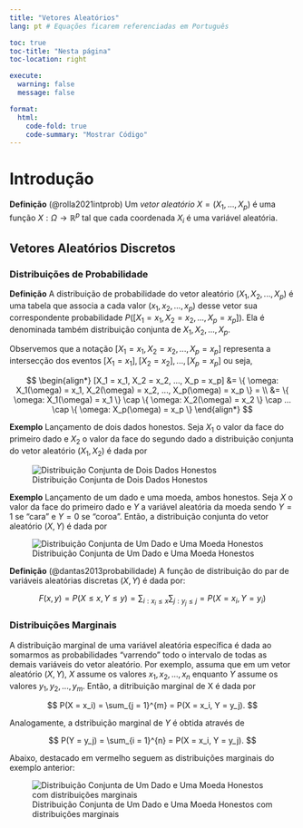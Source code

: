 ```yaml
---
title: "Vetores Aleatórios"
lang: pt # Equações ficarem referenciadas em Português

toc: true
toc-title: "Nesta página"
toc-location: right

execute: 
  warning: false
  message: false

format:
  html:
    code-fold: true
    code-summary: "Mostrar Código"
---
```


# Introdução

**Definição** (@rolla2021intprob) Um *vetor aleatório* $X = (X_1, ..., X_p)$ é uma função $X: \Omega \rightarrow \mathbb{R}^p$ tal que cada coordenada $X_i$ é uma variável aleatória.

## Vetores Aleatórios Discretos

### Distribuições de Probabilidade

**Definição** A distribuição de probabilidade do vetor aleatório $(X_1, X_2, ..., X_p)$ é uma tabela que associa a cada valor $(x_1, x_2, ..., x_p)$ desse vetor sua correspondente probabilidade $P([X_1 = x_1, X_2 = x_2, ..., X_p = x_p])$. Ela é denominada também distribuição conjunta de $X_1, X_2, ..., X_p$.

Observemos que a notação $[X_1 = x_1, X_2 = x_2, ..., X_p = x_p]$ representa a intersecção dos eventos $[X_1 = x_1], [X_2 = x_2], ..., [X_p = x_p]$ ou seja,

$$
\begin{align*}
[X_1 = x_1, X_2 = x_2, ..., X_p = x_p] &= \{ \omega: X_1(\omega) = x_1, X_2(\omega) = x_2, ..., X_p(\omega) = x_p \} = \\ &= \{ \omega: X_1(\omega) = x_1 \} \cap \{ \omega: X_2(\omega) = x_2 \} \cap ...  \cap \{ \omega: X_p(\omega) = x_p \}
\end{align*}
$$

**Exemplo** Lançamento de dois dados honestos. Seja $X_1$ o valor da face do primeiro dado e $X_2$ o valor da face do segundo dado a distribuição conjunta do vetor aleatório $(X_1, X_2)$ é dada por

![Distribuição Conjunta de Dois Dados Honestos](figs/tabela_dados.png)

**Exemplo** Lançamento de um dado e uma moeda, ambos honestos. Seja $X$ o valor da face do primeiro dado e $Y$ a variável aleatória da moeda sendo $Y = 1$ se "cara" e $Y = 0$ se "coroa". Então, a distribuição conjunta do vetor aleatório $(X, Y)$ é dada por

![Distribuição Conjunta de Um Dado e Uma Moeda Honestos](figs/tabela_dado_moeda.png)

**Definição** (@dantas2013probabilidade) A função de distribuição do par de variáveis aleatórias discretas $(X,Y)$ é dada por:

$$
F(x,y) = P(X \le x, Y \le y) = \sum_{i: x_i \le x}\sum_{j: y_j \le j} = P(X = x_i, Y = y_i)
$$

### Distribuições Marginais

A distribuição marginal de uma variável aleatória específica é dada ao somarmos as probabilidades "varrendo" todo o intervalo de todas as demais variáveis do vetor aleatório. Por exemplo, assuma que em um vetor aleatório $(X,Y)$, $X$ assume os valores $x_1, x_2, ..., x_n$ enquanto $Y$ assume os valores $y_1, y_2, ..., y_m$. Então, a ditribuição marginal de X é dada por

$$
P(X = x_i) = \sum_{j = 1}^{m} = P(X = x_i, Y = y_j).
$$

Analogamente, a dstribuição marginal de $Y$ é obtida através de

$$
P(Y = y_j) = \sum_{i = 1}^{n} = P(X = x_i, Y = y_j).
$$

Abaixo, destacado em vermelho seguem as distribuições marginais do exemplo anterior:

![Distribuição Conjunta de Um Dado e Uma Moeda Honestos com distribuições marginais](figs/tabela_dado_moeda_marginal.png)













